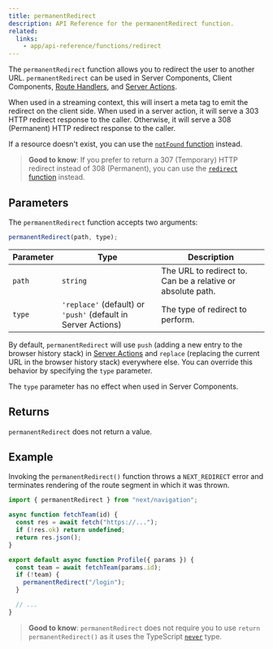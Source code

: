 ```yaml
---
title: permanentRedirect
description: API Reference for the permanentRedirect function.
related:
  links:
    - app/api-reference/functions/redirect
---
```


The `permanentRedirect` function allows you to redirect the user to another URL. `permanentRedirect` can be used in Server Components, Client Components, [Route Handlers](/docs/content/app/building-your-application/routing/route-handlers), and [Server Actions](/docs/content/app/building-your-application/data-fetching/server-actions-and-mutations).

When used in a streaming context, this will insert a meta tag to emit the redirect on the client side. When used in a server action, it will serve a 303 HTTP redirect response to the caller. Otherwise, it will serve a 308 (Permanent) HTTP redirect response to the caller.

If a resource doesn't exist, you can use the [`notFound` function](/docs/content/app/api-reference/functions/not-found) instead.

> **Good to know**: If you prefer to return a 307 (Temporary) HTTP redirect instead of 308 (Permanent), you can use the [`redirect` function](/docs/content/app/api-reference/functions/redirect) instead.

## Parameters

The `permanentRedirect` function accepts two arguments:

```js
permanentRedirect(path, type);
```

| Parameter | Type                                                          | Description                                                 |
| --------- | ------------------------------------------------------------- | ----------------------------------------------------------- |
| `path`    | `string`                                                      | The URL to redirect to. Can be a relative or absolute path. |
| `type`    | `'replace'` (default) or `'push'` (default in Server Actions) | The type of redirect to perform.                            |

By default, `permanentRedirect` will use `push` (adding a new entry to the browser history stack) in [Server Actions](/docs/content/app/building-your-application/data-fetching/server-actions-and-mutations) and `replace` (replacing the current URL in the browser history stack) everywhere else. You can override this behavior by specifying the `type` parameter.

The `type` parameter has no effect when used in Server Components.

## Returns

`permanentRedirect` does not return a value.

## Example

Invoking the `permanentRedirect()` function throws a `NEXT_REDIRECT` error and terminates rendering of the route segment in which it was thrown.

```jsx filename="app/team/[id]/page.js"
import { permanentRedirect } from "next/navigation";

async function fetchTeam(id) {
  const res = await fetch("https://...");
  if (!res.ok) return undefined;
  return res.json();
}

export default async function Profile({ params }) {
  const team = await fetchTeam(params.id);
  if (!team) {
    permanentRedirect("/login");
  }

  // ...
}
```

> **Good to know**: `permanentRedirect` does not require you to use `return permanentRedirect()` as it uses the TypeScript [`never`](https://www.typescriptlang.org/docs/handbook/2/functions.html#never) type.
